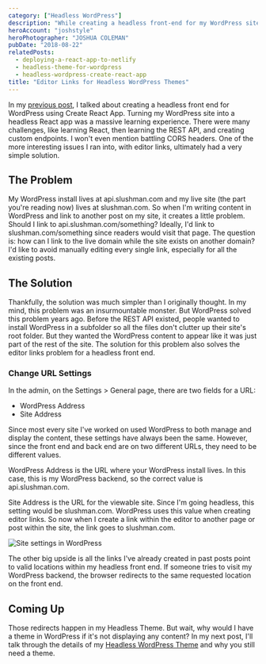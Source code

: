 ```yaml
---
category: ["Headless WordPress"]
description: "While creating a headless front-end for my WordPress site, the links in the editor needed to customized to work correctly. Here's how I solved it."
heroAccount: "joshstyle"
heroPhotographer: "JOSHUA COLEMAN"
pubDate: "2018-08-22"
relatedPosts:
  - deploying-a-react-app-to-netlify
  - headless-theme-for-wordpress
  - headless-wordpress-create-react-app
title: "Editor Links for Headless WordPress Themes"
---
```


In my [previous post](/post/headless-wordpress-create-react-app/), I talked about creating a headless front end for WordPress using Create React App. Turning my WordPress site into a headless React app was a massive learning experience. There were many challenges, like learning React, then learning the REST API, and creating custom endpoints. I won't even mention battling CORS headers. One of the more interesting issues I ran into, with editor links, ultimately had a very simple solution.

## The Problem

My WordPress install lives at api.slushman.com and my live site (the part you're reading now) lives at slushman.com. So when I'm writing content in WordPress and link to another post on my site, it creates a little problem. Should I link to api.slushman.com/something? Ideally, I'd link to slushman.com/something since readers would visit that page. The question is: how can I link to the live domain while the site exists on another domain? I'd like to avoid manually editing every single link, especially for all the existing posts.

## The Solution

Thankfully, the solution was much simpler than I originally thought. In my mind, this problem was an insurmountable monster. But WordPress solved this problem years ago. Before the REST API existed, people wanted to install WordPress in a subfolder so all the files don't clutter up their site's root folder. But they wanted the WordPress content to appear like it was just part of the rest of the site. The solution for this problem also solves the editor links problem for a headless front end.

### Change URL Settings

In the admin, on the Settings > General page, there are two fields for a URL:

- WordPress Address
- Site Address

Since most every site I've worked on used WordPress to both manage and display the content, these settings have always been the same. However, since the front end and back end are on two different URLs, they need to be different values.

WordPress Address is the URL where your WordPress install lives. In this case, this is my WordPress backend, so the correct value is api.slushman.com.

Site Address is the URL for the viewable site. Since I'm going headless, this setting would be slushman.com. WordPress uses this value when creating editor links. So now when I create a link within the editor to another page or post within the site, the link goes to slushman.com.

![](/post/editor-links-for-headless-wordpress-themes/site-settings-wordpress.png "Site settings in WordPress")

The other big upside is all the links I've already created in past posts point to valid locations within my headless front end. If someone tries to visit my WordPress backend, the browser redirects to the same requested location on the front end.

## Coming Up

Those redirects happen in my Headless Theme. But wait, why would I have a theme in WordPress if it's not displaying any content? In my next post, I'll talk through the details of my [Headless WordPress Theme](/post/headless-theme-for-wordpress/) and why you still need a theme.
